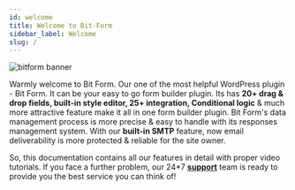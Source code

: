 ```yaml
---
id: welcome
title: Welcome to Bit-Form
sidebar_label: Welcome
slug: /
---
```



<Image src="banner_bitform" w="800" alt="bitform banner"/>

Warmly welcome to Bit Form. Our one of the most helpful WordPress plugin - Bit Form. It 
can be your easy to go form builder plugin. Its has **20+ drag & drop fields, built-in style 
editor, 25+ integration, Conditional logic** & much more attractive feature make it all in one 
form builder plugin. Bit Form's data management process is more precise & easy to handle with 
its responses management system. With our **built-in SMTP** feature, now email deliverability is 
more protected  & reliable for the site owner.
 
So, this documentation contains all our features in detail with proper video tutorials. 
If you face a further problem, our 24*7 **<a href="mailto:support@bitapps.pro">support</a>** team is ready to provide you the best service you can think of!

<Feedback />
